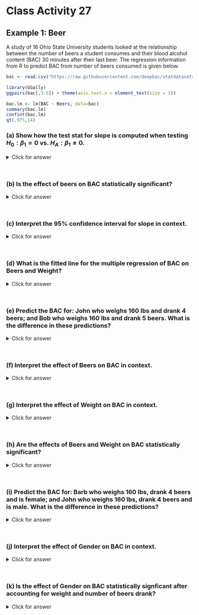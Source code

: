 # Class Activity 27



## Example 1: Beer

A study of 16 Ohio State University students looked at the relationship between the number of beers a student consumes and their blood alcohol content (BAC) 30 minutes after their last beer.  The regression information from R to predict BAC from number of beers consumed is given below.

```r
bac <- read.csv("https://raw.githubusercontent.com/deepbas/statdatasets/main/BAC.csv")
```



```r
library(GGally)
ggpairs(bac[,3:5]) + theme(axis.text.x = element_text(size = 3))
```



```r
bac.lm <- lm(BAC ~ Beers, data=bac)
summary(bac.lm)
confint(bac.lm)
qt(.975,14)
```

### (a)	Show how the test stat for slope is computed when testing $H_0: \beta_1=0$ vs. $H_A: \beta_1 \neq 0$.

<details>
<summary><red>Click for answer</red></summary>

*Answer:* The t test stat has the usual form:

$$
t = \dfrac{0.017964 - 0}{0.002402} = 7.48
$$

```r
0.017964/0.002402
```


</details>
<br>

### (b)	Is the effect of beers on BAC statistically significant?

<details>
<summary><red>Click for answer</red></summary>

*Answer:* Yes, the effect of the number of beers on BAC is statistically significant (t=7.48, df=14, p<0.0001). The observed slope of 0.018 is 7.48 SEs away from the hypothesized slope of 0. If we repeated this experiment many times, less than 0.01% of the time we would see an observed slope that is 7.48 SEs or more away from 0 if the true slope was 0.


</details>
<br>

### (c)	Interpret the 95% confidence interval for slope in context.

<details>
<summary><red>Click for answer</red></summary>

*Answer:* Each additional beer is associated with an average increase in BAC of 0.018 (95% CI 0.013 to 0.023).

$$
0.017964 \pm  (2.144787)0.002402 = 0.013, 0.023
$$
```r
0.017964 - (2.144787)*0.002402
0.017964 + (2.144787)*0.002402
```


```r
bac.lm2 <- lm(BAC ~ Beers + Weight, data=bac)
summary(bac.lm2)
confint(bac.lm2)
```


</details>
<br>

### (d) What is the fitted line for the multiple regression of BAC on Beers and Weight?

<details>
<summary><red>Click for answer</red></summary>

*Answer:* The fitted regression line is 

$$
\widehat{BAC} = \hat{\mu}(BAC | weight,beers) = 0.03986 + 0.01998(Beers) - 0.0003628(Weight)
$$


</details>
<br>

### (e) Predict the BAC for: John who weighs 160 lbs and drank 4 beers; and Bob who weighs 160 lbs and drank 5 beers. What is the difference in these predictions?

<details>
<summary><red>Click for answer</red></summary>

*Answer:* John's predicted BAC is 

$$
\widehat{BAC}_{john} = 0.03986 + 0.01998(4) - 0.0003628(160) = 0.061732
$$
Bob's predicted BAC is

$$
\widehat{BAC}_{bob} = 0.03986 + 0.01998(5) - 0.0003628(160) = 0.081712
$$
The difference in predicted BAC between Bob and John is

$$
\widehat{BAC}_{bob} - \widehat{BAC}_{john} = 0.081712 - 0.061732 = 0.01998
$$
If John and Bob both weigh 160 pounds but Bob drank one more beer than John, then we would predict Bob’s BAC to be 0.01998 units higher than John’s BAC. This is exactly the coefficient value for `Beers` in the model!.

```r
(john <- 0.03986 + 0.01998*4 - 0.0003628*160)
(bob <- 0.03986 + 0.01998*5 - 0.0003628*160)
bob - john
```


</details>
<br>

### (f) Interpret the effect of Beers on BAC in context. 

<details>
<summary><red>Click for answer</red></summary>

*Answer:* One more beer increases predicted BAC by 0.01998 holding weight constant.

</details>
<br>

### (g) Interpret the effect of Weight on BAC in context. 

<details>
<summary><red>Click for answer</red></summary>

*Answer:* Holding the number of beers constant, the average BAC would be lowered by 0.00036 in we increase weight by 1 pound. Put another way, if John and Ann drank 4 beers but John weighs 30 pounds more than Ann, then we predict John’s BAC to be 0.0108 ($30 \times 0.00036$) units lower than Ann’s BAC.

</details>
<br>

### (h) Are the effects of Beers and Weight on BAC statistically significant?

<details>
<summary><red>Click for answer</red></summary>

*Answer:* Both number of beers and weight are statistically significant predictors of mean BAC (p-value < 0.0001).

```r
bac.lm3 <- lm(BAC ~ Beers + Weight + Gender, data=bac)
summary(bac.lm3)
```

</details>
<br>

### (i) Predict the BAC for: Barb who weighs 160 lbs, drank 4 beers and is female; and John who weighs 160 lbs, drank 4 beers and is male. What is the difference in these predictions?

<details>
<summary><red>Click for answer</red></summary>

*Answer:* Barb's predicted BAC is 

$$
\widehat{BAC}_{barb} = 0.03871 + 0.01990(4) - 0.0003444(160) - 0.003240(0) = 0.063206
$$
John's predicted BAC is

$$
\widehat{BAC}_{john} =  0.03871 + 0.01990(4) - 0.0003444(160) - 0.003240(1) = 0.059966
$$
The difference in predicted BAC between Bob and John is

$$
\widehat{BAC}_{bob} - \widehat{BAC}_{john} = 0.063206 - 0.059966 = 0.00324
$$
If John and Barb both weigh 160 pounds and drank 4 beers but Barb is female and John male,   then we would predict Barb’s BAC to be 0.00324 units higher than John’s BAC. This is exactly the coefficient value for `Gender` in the model!.

```r
(barb <- 0.03871 + 0.01990*4 - 0.0003444*160 - 0.003240*0)
(john <- 0.03871 + 0.01990*4 - 0.0003444*160 - 0.003240*1)
barb - john
```

</details>
<br>

### (j) Interpret the effect of Gender on BAC in context. 

<details>
<summary><red>Click for answer</red></summary>

*Answer:* Holding weight and beers constant, we estimate that the
BAC of males is 0.0032 units lower than females on average.

</details>
<br>

### (k) Is the effect of Gender on BAC statistically signficant after accounting for weight and number of beers drank? 

<details>
<summary><red>Click for answer</red></summary>

*Answer:* No, the p-value of 0.6155 shows that there is no
statistically significant difference between the mean BAC of males and females after accounting for their weight and number of beers drank!


</details>
<br>
